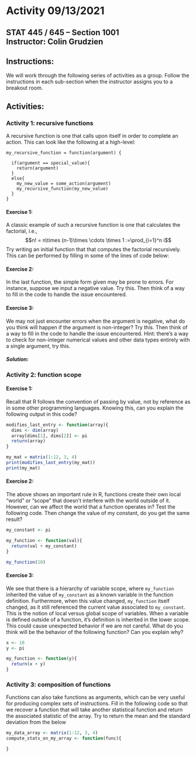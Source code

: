 # Activity 09/13/2021

## STAT 445 / 645 -- Section 1001 <br> Instructor: Colin Grudzien<br>

## Instructions:
We will work through the following series of activities as a group.  Follow the instructions in each sub-section when the instructor assigns you to a breakout room.

## Activities:

### Activity 1: recursive functions

A recursive function is one that calls upon itself in order to complete an action.  This can look like the following at a high-level:
```
my_recursive_function = function(argument) {
  
  if(argument == special_value){
    return(argument)
  }
  else{
    my_new_value = some_action(argument)
    my_recursive_function(my_new_value)
  }
}
```


#### Exercise 1:

A classic example of such a recursive function is one that calculates the factorial, i.e.,
$$n! = n\times (n-1)\times \cdots \times 1 :=\prod_{i=1}^n i$$
Try writing an initial function that that computes the factorial recursively.  This can be performed by filling in some of the lines of code below:



#### Exercise 2:

In the last function, the simple form given may be prone to errors.  For instance, suppose we input a negative value.  Try this.  Then think of a way to fill in the code to handle the issue encountered.




#### Exercise 3:

We may not just encounter errors when the argument is negative, what do you think will happen if the argument is non-integer?  Try this.  Then think of a way to fill in the code to handle the issue encountered.  Hint: there's a way to check for non-integer numerical values and other data types entirely with a single argument, try this.

##### Solution:


### Activity 2: function scope

#### Exercise 1:
Recall that R follows the convention of passing by value, not by reference as in some other programming languages.  Knowing this, can you explain the following output in this code?

```r
modifies_last_entry <- function(array){
  dims <- dim(array)
  array[dims[1], dims[2]] <- pi
  return(array)
}

my_mat = matrix(1:12, 3, 4)
print(modifies_last_entry(my_mat))
print(my_mat)
```

#### Exercise 2:

The above shows an important rule in R, functions create their own local "world" or "scope" that doesn't interfere with the world outside of it.  However, can we affect the world that a function operates in?  Test the following code.  Then change the value of my constant, do you get the same result?

```r
my_constant <- pi

my_function <- function(val){
  return(val + my_constant)
}

my_function(10)
```


#### Exercise 3:

We see that there is a hierarchy of variable scope, where `my_function` inherited the value of `my_constant` as a known variable in the function definition.  Furthermore, when this value changed, `my_function` itself changed, as it still referenced the current value associated to `my_constant`.  This is the notion of local versus global scope of variables.  When a variable is defined outside of a function, it's definition is inherited in the lower scope.  This could cause unexpected behavior if we are not careful.  What do you think will be the behavior of the following function?  Can you explain why?


```r
x <- 10
y <- pi

my_function <- function(y){
  return(x + y)
}

```

### Activity 3: composition of functions

Functions can also take functions as arguments, which can be very useful for producing complex sets of instructions.  Fill in the following code so that we recover a function that will take another statistical function and return the associated statistic of the array.  Try to return the mean and the standard deviation from the below

```r
my_data_array <- matrix(1:12, 3, 4)
compute_stats_on_my_array <- function(func){

}

```
